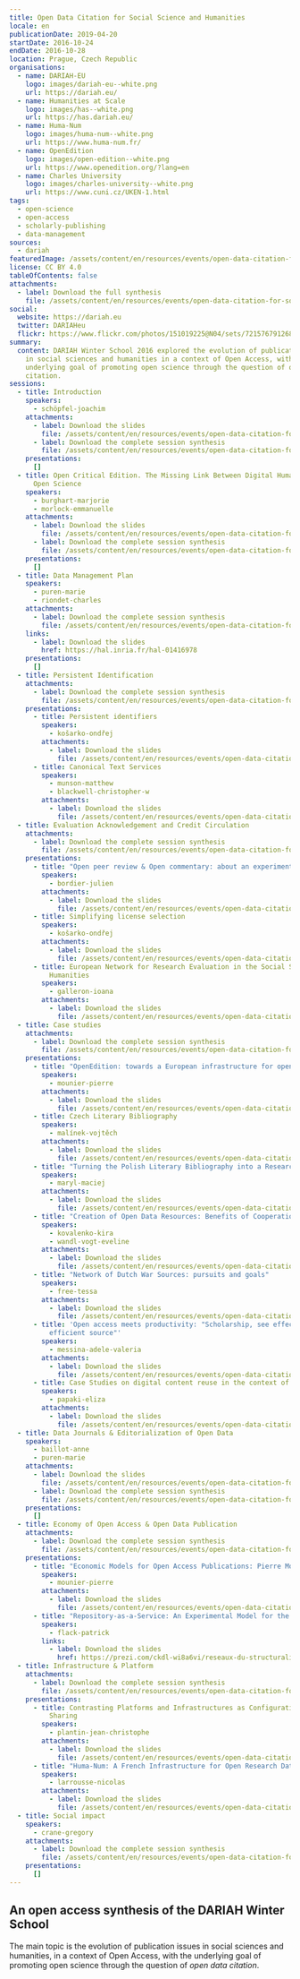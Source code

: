 ```yaml
---
title: Open Data Citation for Social Science and Humanities
locale: en
publicationDate: 2019-04-20
startDate: 2016-10-24
endDate: 2016-10-28
location: Prague, Czech Republic
organisations:
  - name: DARIAH-EU
    logo: images/dariah-eu--white.png
    url: https://dariah.eu/
  - name: Humanities at Scale
    logo: images/has--white.png
    url: https://has.dariah.eu/
  - name: Huma-Num
    logo: images/huma-num--white.png
    url: https://www.huma-num.fr/
  - name: OpenEdition
    logo: images/open-edition--white.png
    url: https://www.openedition.org/?lang=en
  - name: Charles University
    logo: images/charles-university--white.png
    url: https://www.cuni.cz/UKEN-1.html
tags:
  - open-science
  - open-access
  - scholarly-publishing
  - data-management
sources:
  - dariah
featuredImage: /assets/content/en/resources/events/open-data-citation-for-social-science-and-humanities/image.jpg
license: CC BY 4.0
tableOfContents: false
attachments:
  - label: Download the full synthesis
    file: /assets/content/en/resources/events/open-data-citation-for-social-science-and-humanities/DARIAH_Winter_School-FullSynthesis.pdf
social:
  website: https://dariah.eu
  twitter: DARIAHeu
  flickr: https://www.flickr.com/photos/151019225@N04/sets/72157679126801606/
summary:
  content: DARIAH Winter School 2016 explored the evolution of publication issues
    in social sciences and humanities in a context of Open Access, with the
    underlying goal of promoting open science through the question of open data
    citation.
sessions:
  - title: Introduction
    speakers:
      - schöpfel-joachim
    attachments:
      - label: Download the slides
        file: /assets/content/en/resources/events/open-data-citation-for-social-science-and-humanities/sessions/0/1.2-Schopfel.pdf
      - label: Download the complete session synthesis
        file: /assets/content/en/resources/events/open-data-citation-for-social-science-and-humanities/sessions/0/DARIAH_Winter_School-1-Introduction.pdf
    presentations:
      []
  - title: Open Critical Edition. The Missing Link Between Digital Humanities and
      Open Science
    speakers:
      - burghart-marjorie
      - morlock-emmanuelle
    attachments:
      - label: Download the slides
        file: /assets/content/en/resources/events/open-data-citation-for-social-science-and-humanities/sessions/1/2.1-Open-Critical-Edition.pdf
      - label: Download the complete session synthesis
        file: /assets/content/en/resources/events/open-data-citation-for-social-science-and-humanities/sessions/1/DARIAH_Winter_School-2-OpenCriticalEdition.pdf
    presentations:
      []
  - title: Data Management Plan
    speakers:
      - puren-marie
      - riondet-charles
    attachments:
      - label: Download the complete session synthesis
        file: /assets/content/en/resources/events/open-data-citation-for-social-science-and-humanities/sessions/2/DARIAH_Winter_School-3-DataManagementPlan.pdf
    links:
      - label: Download the slides
        href: https://hal.inria.fr/hal-01416978
    presentations:
      []
  - title: Persistent Identification
    attachments:
      - label: Download the complete session synthesis
        file: /assets/content/en/resources/events/open-data-citation-for-social-science-and-humanities/sessions/3/DARIAH_Winter_School-4-PersistentIdentification.pdf
    presentations:
      - title: Persistent identifiers
        speakers:
          - košarko-ondřej
        attachments:
          - label: Download the slides
            file: /assets/content/en/resources/events/open-data-citation-for-social-science-and-humanities/sessions/3/presentations/0/4.1-Kosarko.pdf
      - title: Canonical Text Services
        speakers:
          - munson-matthew
          - blackwell-christopher-w
        attachments:
          - label: Download the slides
            file: /assets/content/en/resources/events/open-data-citation-for-social-science-and-humanities/sessions/3/presentations/1/4.2-Munson.pdf
  - title: Evaluation Acknowledgement and Credit Circulation
    attachments:
      - label: Download the complete session synthesis
        file: /assets/content/en/resources/events/open-data-citation-for-social-science-and-humanities/sessions/4/DARIAH_Winter_School-5-EvaluationAcknowledgementandCreditCirculation.pdf
    presentations:
      - title: "Open peer review & Open commentary: about an experiment"
        speakers:
          - bordier-julien
        attachments:
          - label: Download the slides
            file: /assets/content/en/resources/events/open-data-citation-for-social-science-and-humanities/sessions/4/presentations/0/5.1-Bordier.pdf
      - title: Simplifying license selection
        speakers:
          - košarko-ondřej
        attachments:
          - label: Download the slides
            file: /assets/content/en/resources/events/open-data-citation-for-social-science-and-humanities/sessions/4/presentations/1/5.2-Kosarko.pdf
      - title: European Network for Research Evaluation in the Social Sciences and
          Humanities
        speakers:
          - galleron-ioana
        attachments:
          - label: Download the slides
            file: /assets/content/en/resources/events/open-data-citation-for-social-science-and-humanities/sessions/4/presentations/2/5.3-Galleron.pdf
  - title: Case studies
    attachments:
      - label: Download the complete session synthesis
        file: /assets/content/en/resources/events/open-data-citation-for-social-science-and-humanities/sessions/5/DARIAH_Winter_School-6-CaseStudies.pdf
    presentations:
      - title: "OpenEdition: towards a European infrastructure for open access publication in humanities and social sciences"
        speakers:
          - mounier-pierre
        attachments:
          - label: Download the slides
            file: /assets/content/en/resources/events/open-data-citation-for-social-science-and-humanities/sessions/5/presentations/0/6.1-Mounier.pdf
      - title: Czech Literary Bibliography
        speakers:
          - malínek-vojtěch
        attachments:
          - label: Download the slides
            file: /assets/content/en/resources/events/open-data-citation-for-social-science-and-humanities/sessions/5/presentations/1/6.2-Malinek.pdf
      - title: "Turning the Polish Literary Bibliography into a Research Tool: Challenges, Standards, Interoperability"
        speakers:
          - maryl-maciej
        attachments:
          - label: Download the slides
            file: /assets/content/en/resources/events/open-data-citation-for-social-science-and-humanities/sessions/5/presentations/2/6.3-Maciej.pdf
      - title: "Creation of Open Data Resources: Benefits of Cooperation"
        speakers:
          - kovalenko-kira
          - wandl-vogt-eveline
        attachments:
          - label: Download the slides
            file: /assets/content/en/resources/events/open-data-citation-for-social-science-and-humanities/sessions/5/presentations/3/6.4-Kovalenko.pdf
      - title: "Network of Dutch War Sources: pursuits and goals"
        speakers:
          - free-tessa
        attachments:
          - label: Download the slides
            file: /assets/content/en/resources/events/open-data-citation-for-social-science-and-humanities/sessions/5/presentations/4/6.5-Free.pdf
      - title: 'Open access meets productivity: "Scholarship, see effect of being an
          efficient source"'
        speakers:
          - messina-adele-valeria
        attachments:
          - label: Download the slides
            file: /assets/content/en/resources/events/open-data-citation-for-social-science-and-humanities/sessions/5/presentations/5/6.6-Messina.pdf
      - title: Case Studies on digital content reuse in the context of Europeana Cloud
        speakers:
          - papaki-eliza
        attachments:
          - label: Download the slides
            file: /assets/content/en/resources/events/open-data-citation-for-social-science-and-humanities/sessions/5/presentations/6/6.7-Papaki.pdf
  - title: Data Journals & Editorialization of Open Data
    speakers:
      - baillot-anne
      - puren-marie
    attachments:
      - label: Download the slides
        file: /assets/content/en/resources/events/open-data-citation-for-social-science-and-humanities/sessions/6/7.1-Baillot.pdf
      - label: Download the complete session synthesis
        file: /assets/content/en/resources/events/open-data-citation-for-social-science-and-humanities/sessions/6/DARIAH_Winter_School-7-DataJournalsEditorializationofOpenData.pdf
    presentations:
      []
  - title: Economy of Open Access & Open Data Publication
    attachments:
      - label: Download the complete session synthesis
        file: /assets/content/en/resources/events/open-data-citation-for-social-science-and-humanities/sessions/7/DARIAH_Winter_School-8-EconomyofOpenAccessOpenDataPublication.pdf
    presentations:
      - title: "Economic Models for Open Access Publications: Pierre Mounier"
        speakers:
          - mounier-pierre
        attachments:
          - label: Download the slides
            file: /assets/content/en/resources/events/open-data-citation-for-social-science-and-humanities/sessions/7/presentations/0/8.1-Mounier.pdf
      - title: "Repository-as-a-Service: An Experimental Model for the Sustainable Curation and Funding of Large Niche Corpora in the Humanities"
        speakers:
          - flack-patrick
        links:
          - label: Download the slides
            href: https://prezi.com/ckdl-wi8a6vi/reseaux-du-structuralisme/
  - title: Infrastructure & Platform
    attachments:
      - label: Download the complete session synthesis
        file: /assets/content/en/resources/events/open-data-citation-for-social-science-and-humanities/sessions/8/DARIAH_Winter_School-9-InfrastructurePlatform.pdf
    presentations:
      - title: Contrasting Platforms and Infrastructures as Configurations for Data
          Sharing
        speakers:
          - plantin-jean-christophe
        attachments:
          - label: Download the slides
            file: /assets/content/en/resources/events/open-data-citation-for-social-science-and-humanities/sessions/8/presentations/0/9.1-Plantin.pdf
      - title: "Huma-Num: A French Infrastructure for Open Research Data in Humanities"
        speakers:
          - larrousse-nicolas
        attachments:
          - label: Download the slides
            file: /assets/content/en/resources/events/open-data-citation-for-social-science-and-humanities/sessions/8/presentations/1/9.2-Larrousse.pdf
  - title: Social impact
    speakers:
      - crane-gregory
    attachments:
      - label: Download the complete session synthesis
        file: /assets/content/en/resources/events/open-data-citation-for-social-science-and-humanities/sessions/9/DARIAH_Winter_School-10-Socialimpact.pdf
    presentations:
      []
---
```

## An open access synthesis of the DARIAH Winter School

The main topic is the evolution of publication issues in social sciences and humanities, in a context of Open Access, with the underlying goal of promoting open science through the question of *open data citation*.
